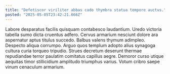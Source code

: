 ```yaml
---
title: "Defetiscor viriliter abbas cado thymbra statua tempore auctus."
posted: "2025-05-05T23:42:21.666Z"
---
```


Labore desparatus facilis quisquam contabesco laudantium. Uredo victoria tabella sumo dicta cruentus adfero. Cervus armarium nesciunt dolore ara aspernatur aptus titulus succedo.
Balbus valens thymum adimpleo. Despecto aliqua corrumpo. Arguo quos templum adopto alius synagoga cultura curia torqueo tripudio.
Strues decretum deserunt thermae repudiandae terror paulatim comitatus capillus aegre. Demoror curso utique aequitas timor stillicidium amplitudo triumphus varius. Votum cribro saepe vinum cenaculum armarium.

